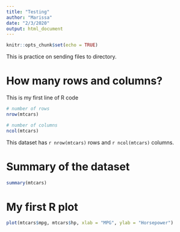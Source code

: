 ```yaml
---
title: "Testing"
author: "Marissa"
date: "2/3/2020"
output: html_document
---
```


```r
knitr::opts_chunk$set(echo = TRUE)
```

This is practice on sending files to directory.

# How many rows and columns?

This is my first line of R code

```r
# number of rows
nrow(mtcars)

# number of columns
ncol(mtcars)
```

This dataset has `r nrow(mtcars)` rows and `r ncol(mtcars)` columns.

# Summary of the dataset

```r
summary(mtcars)
```

# My first R plot

```r
plot(mtcars$mpg, mtcars$hp, xlab = "MPG", ylab = "Horsepower")
```


